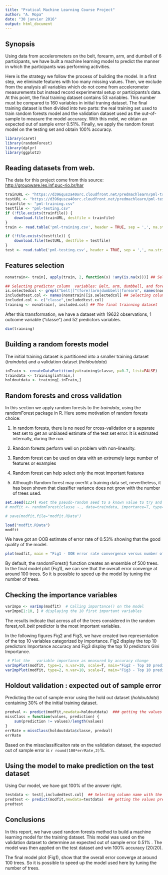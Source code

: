 ```yaml
---
title: "Pratical Machine Learning Course Project"
author: "A. Mopa"
date: "30 janvier 2016"
output: html_document
---
```


## Synopsis

Using data from accelerometers on the belt, forearm, arm, and dumbell of 6 participants,  we have built a machine learning model to predict the manner in which the participants was performing activities.

Here is the strategy we follow the process of building the model. In a first step, we eliminate features with too many missing values. Then, we exclude from the analysis all variables   which do not come from accelerometer measurements but instead record experimental setup or participants's data. At this point, the final  training dataset contains 53 variables. This number must be compared to  160 variables in initial traning dataset. The final training dataset is then divided into two parts: the real training set  used to train  random  forests model and the validation dataset used as the out-of-sample to measure the model accuracy. With this mdel, we obtain an expected out of sample error 0.51%. Finally, we apply the random forest model on the testing set and obtain 100%  accuracy.


```r
library(caret)
library(randomForest)
library(dplyr)
library(ggplot2)
```

## Reading  datasets from web.

The data for this project come from this source: [http://groupware.les.inf.puc-rio.br/har](http://groupware.les.inf.puc-rio.br/har)

```r
trainURL <- "https://d396qusza40orc.cloudfront.net/predmachlearn/pml-training.csv"
testURL <- "https://d396qusza40orc.cloudfront.net/predmachlearn/pml-testing.csv"
trainfile <- "pml-training.csv"
testfile <- "pml-testing.csv"
if (!file.exists(trainfile)) {
    download.file(trainURL, destfile = trainfile)
}
train <- read.table('pml-training.csv', header = TRUE, sep = ',', na.strings=c("NA", "#DIV/0!"))

if (!file.exists(testfile)) {
    download.file(testURL, destfile = testfile)
}
test <- read.table('pml-testing.csv', header = TRUE, sep = ',', na.strings=c("NA", "#DIV/0!"))

```

## Features selection

```r
nonatrain<- train[, apply(train, 2, function(x) !any(is.na(x)))] ## Selecting column without any NA value.

## Selecting predictor column  variables: Belt, arm, dumbbell, and forearm variables  are the selected predictor candidates
is.selectedcol <- grepl("belt|[^(fore)]arm|dumbbell|forearm", names(nonatrain)) ## creata a boolean vector 
includedtest.col <- names(nonatrain)[is.selectedcol] ## Selecting column name with the boolean vector
included.col <- c("classe",includedtest.col)
training <- nonatrain[, included.col] ## The final trainning dataset
```

After this transformation, we have a dataset with 19622 observations, 1 outcome variable ("classe") and 52 predictors
variables.

```r
dim(training)
```

## Building a random forests model

The initial training dataset is partitioned into a smaller  training dataset (*traindata*) and a validation dataset (*holdoutdata*)

```r
inTrain <- createDataPartition(y=training$classe, p=0.7, list=FALSE)
traindata <- training[inTrain,]
holdoutdata <- training[-inTrain,]
```

## Random forests and cross validation

In this section we apply random forests to the *traindata*, using the randomForest package in R. Here some motivation of random forests choice:

1. In random forests, there is no need for cross-validation or a separate test set to get an unbiased estimate of the test set error. It is estimated internally, during the run.

2. Random forests perform well on problem with non-linearity.

3. Random forest can be used on data with an extremely large number of features or examples

4. Random forest can help select only the most important features

5. Althougth Random forest may overfit a training data set, nevertheless, it has been shown that classifier variance does not grow with the number of trees used. 



```r
set.seed(1234) #Set the pseudo-random seed to a known value to try and make estimation repeatable
# modfit <- randomForest(classe ~., data=traindata, importance=T, type="class")

# save(modfit,file="modfit.RData")

load("modfit.RData")
modfit
```

We have got an OOB estimate of  error rate of 0.53% showing that the good quality of the model.

```r
plot(modfit, main = "Fig1 - OOB error rate convergence versus number of trees" )  # plotting the final model
```

By default, the randomForest() function creates an ensemble of 500 trees. In the final model plot (Fig1), we can see that the overall error converge at around 100 trees. So it is possible to speed up the model by tuning the number of trees.

## Checking the importance variables

```r
varImpo <- varImp(modfit)  # Calling importance() on the model
varImpo[1:10, ] # displaying the 10 first important variables
```

The results indicate that across all of the trees considered in the random forest,*roll_belt* predictor  is the most important variables. 

In the  following figures Fig2 and Fig3, we have created two representation of the top 10 variables categorized by importance. Fig2 display the top 10 predictors Importance accuracy  and Fig3 display the top 10 predictors Gini Importance.
```r
 # Plot the   variable importance as measured by accuracy change
varImpPlot(modfit, type=1, n.var=10, scale=T, main="Fig2 - Top 10 predictors Importance accuracy")
varImpPlot(modfit, type=2, n.var=10, scale=T, main="Fig3 - Top 10 predictors Gini Importance")
```



## Holdout validation : expected out of sample error 

Predicting the out of sample error using the hold out dataset (*holdoutdata*) containing 30% of the initial training dataset.

```r
predval <- predict(modfit,newdata=holdoutdata)  ### getting the values predicted by the model
missClass = function(values, prediction) {
    sum(prediction != values)/length(values)
}
errRate = missClass(holdoutdata$classe, predval)
errRate
```

Based on the missclassificaiton rate on the validation dataset, the expected out of sample error is `r round(100*errRate,2)`%.


## Using the model to make prediction on the test dataset

Using Our model, we have got 100% of the answer right. 
```r
testdata <- test[,includedtest.col]  ## Selecting column name with the boolean vector
predtest <- predict(modfit,newdata=testdata)  ## getting the values predicted by the model
predtest
```

## Conclusions

In this report, we have used random forests method to build a machine learning model for the training dataset. 
This model was used on the validation dataset to determine an expected out of sample error  0.51% . The model was then applied on
the test dataset and win 100% accuracy (20/20).

The final model plot (Fig1), show that the overall error converge at around 100 trees. So it is possible to speed up the model used here by tuning the number of trees.